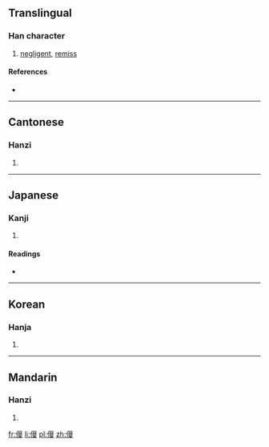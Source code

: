==Translingual==

===Han character===
{{Han char|rn=9|rad=人|as=11|sn=13|four=2624<sub>7</sub>|canj=人日田水 (OAWE)}}

# [[negligent]], [[remiss]]

====References====
* {{Han ref|kx=0115.240|dkj=01052|dj=0246.120|hdz=10211.010|uh=50C8|ud=20680|bh=DCBB|bd=56507}}

----

==Cantonese==

===Hanzi===
{{yue-hanzi|jyut=[[maan6]]|y=maan6}}

# {{defn|lang=yue|sort=人11}}

----

==Japanese==

===Kanji===
{{ja-kanji|grade=|rs=人11}}

# {{defn|lang=ja|sort=人11}}

====Readings====
* {{ja-readings|on=[[ばん]] (ban), [[まん]] (man)|kun=[[ゆるい]] (yurui), [[かろんずる]] (karonzuru), [[あなどる]] (anadoru)}}

----

==Korean==

===Hanja===
{{ko-hanja|hangeul=만|rv=man|mr=man}}

# {{defn|lang=ko|sort=人11}}

----

==Mandarin==

===Hanzi===
{{cmn-hanzi|pin=[[màn]] ([[man4]])|wg=man<sup>4</sup>}}

# {{defn|lang=cmn|sort=人11}}

[[fr:僈]]
[[li:僈]]
[[pl:僈]]
[[zh:僈]]